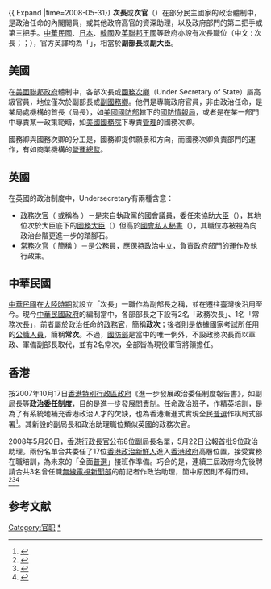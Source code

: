 {{noteTA
|G1=USGov
|G2=PP
}}
{{ Expand |time=2008-05-31}}
'''次長'''或'''次官'''（{{lang-en|Undersecretary}}）在部分民主國家的政治體制中，是政治任命的內閣閣員，或其他政府高官的資深助理，以及政府部門的第二把手或第三把手。[[中華民國|中華民國]]、[[日本|日本]]、[[大韩民国|韓國]]及[[英聯邦王國|英聯邦王國]]等政府亦設有次長職位（中文 : 次長；{{jpn|j=次官|hg=じかん|rm=Jikan}}；{{朝|차관|次官|Cha-gwan}}），官方英譯均為「{{lang|en|Vice Minister}}」，相當於'''副部長'''或'''副大臣'''。

==美國==
在[[美國聯邦政府|美國聯邦政府]]體制中，各部次長或[[美國國務次卿|國務次卿]]（Under Secretary of State）屬高級官員，地位僅次於副部長或[[美國副國務卿|副國務卿]]。他們是專職政府官員，非由政治任命，是某局處機構的首長（局長），如[[美國國防部|美國國防部]]轄下的[[國防情報局|國防情報局]]，或者是在某一部門中專責某一政策範疇，如[[美國國務院|美國國務院]]下專責[[管理|管理]]的國務次卿。

國務卿與國務次卿的分工是，國務卿提供願景和方向，而國務次卿負責部門的運作，有如商業機構的[[營運總監|營運總監]]。

==英國==
在英國的政治制度中，Undersecretary有兩種含意：
*[[政務次官|政務次官]]（{{lang|en|Parliamentary Under-secretary of State}} 或稱為 {{lang|en|Parliamentary Secretary}}）－是來自執政黨的國會議員，委任來協助[[大臣|大臣]]（{{lang|en|Secretary of State}}），其地位次於大臣底下的[[國務大臣|國務大臣]]（{{lang|en|Minister of State}}）但高於[[國會私人秘書|國會私人秘書]]（{{lang|en|Parliamentary Private Secretary}}），其職位亦被視為向政治台階更進一步的踏腳石。
*[[常務次官|常務次官]]（{{lang|en|Permanent Under-secretary of State}} 簡稱 {{lang|en|Permanent Secretary}}）－是公務員，應保持政治中立，負責政府部門的運作及執行政策。

== 中華民國 ==
[[中華民國|中華民國]]在[[中華民國大陸時期|大陸時期]]就設立「次長」一職作為副部長之稱，並在遷往臺灣後沿用至今。現今[[中華民國政府|中華民國政府]]的編制當中，各部部長之下設有2名「政務次長」、1名「常務次長」，前者屬於政治任命的[[政務官|政務官]]，簡稱'''政次'''；後者則是依據國家考試所任用的[[公職人員|公職人員]]，簡稱'''常次'''。不過，[[中華民國國防部|國防部]]是當中的唯一例外，不設政務次長而以軍政、軍備副部長取代，並有2名常次，全部皆為現役軍官將領擔任。

==香港==
按2007年10月17日[[香港特別行政區政府|香港特別行政區政府]]《進一步發展政治委任制度報告書》，如副局長等'''[[香港政治委任制度|政治委任制度]]'''，目的是進一步發展[[問責制|問責制]]。任命政治班子，作精英培訓，是為了有系統地補充香港政治人才的欠缺，也為香港漸進式實現全民[[普選|普選]]作棋局式部署<ref>{{Cite web |url=http://www.info.gov.hk/gia/general/200710/17/P200710170211.htm |title=存档副本 |access-date=2008-05-23 |archive-date=2020-04-29 |archive-url=https://web.archive.org/web/20200429122913/https://www.info.gov.hk/gia/general/200710/17/P200710170211.htm |dead-url=no }}</ref>。其新設的副局長和政治助理職位類似英國的政務次官。

2008年5月20日，[[香港行政長官|香港行政長官]]公布8位副局長名單，5月22日公報首批9位政治助理。兩份名單合共委任了17位[[香港政治|香港政治]][[新鮮人|新鮮人]]進入[[香港政府|香港政府]]高層位置，接受實務在職培訓，為未來的「全面[[普選|普選]]」接班作準備。巧合的是，連續三屆政府均先後聘請合共3名曾任職[[無線電視新聞部|無線電視新聞部]]的前記者作政治助理，箇中原因則不得而知。<ref>{{Cite web |url=http://www.info.gov.hk/gia/general/200805/22/P200805220187.htm |title=存档副本 |access-date=2008-05-23 |archive-date=2008-05-26 |archive-url=https://web.archive.org/web/20080526090224/http://www.info.gov.hk/gia/general/200805/22/P200805220187.htm |dead-url=no }}</ref><ref>{{Cite web |url=http://www.info.gov.hk/gia/general/200805/20/P200805200124.htm |title=存档副本 |access-date=2008-05-23 |archive-date=2009-07-21 |archive-url=https://web.archive.org/web/20090721161425/http://www.info.gov.hk/gia/general/200805/20/P200805200124.htm |dead-url=no }}</ref><ref>{{Cite web |url=http://the-sun.on.cc/channels/news/20080524/20080524023449_0000.html |title=泛民主派議員質疑，某候任副局長雙重效忠，遭圍攻促辭職或放棄加籍 |access-date=2008-05-27 |archive-date=2021-03-10 |archive-url=https://web.archive.org/web/20210310024824/http://the-sun.on.cc/channels/news/20080524/20080524023449_0000.html |dead-url=no }}</ref>

{{香港特別行政區政府政治委任制度官員及主要公務員階級}}

== 参考文献 ==
{{Reflist|2}}

[[Category:官职|Category:官职]]
[[Category:副職|*]]